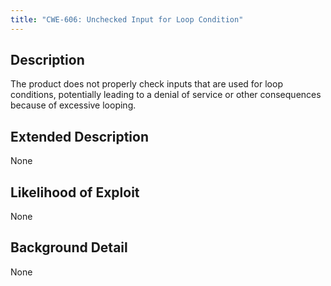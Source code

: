 ```yaml
---
title: "CWE-606: Unchecked Input for Loop Condition"
---
```


## Description
The product does not properly check inputs that are used for loop conditions, potentially leading to a denial of service or other consequences because of excessive looping.

## Extended Description
None

## Likelihood of Exploit
None

## Background Detail
None
        